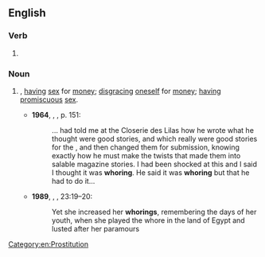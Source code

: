 ==English==

===Verb===
{{head|en|verb form}}

# {{present participle of|en|whore|nocat=1}}

===Noun===
{{en-noun}}

# {{synonym of|en|prostitution}}, [[having]] [[sex]] for [[money]]; {{lb|en|figurative}} [[disgracing]] [[oneself]] for [[money]]; [[having]] [[promiscuous]] [[sex]].
#* '''1964''', {{w|Ernest Hemingway}}, ''{{w|A Moveable Feast}}'', p. 151:
#*: {{w|F. Scott Fitzgerald|Scott}}... had told me at the Closerie des Lilas how he wrote what he thought were good stories, and which really were good stories for the {{w|Saturday Evening Post|Post}}, and then changed them for submission, knowing exactly how he must make the twists that made them into salable magazine stories. I had been shocked at this and I said I thought it was '''whoring'''. He said it was '''whoring''' but that he had to do it...
#* '''1989''', {{w|New Revised Standard Version}}, {{w|Book of Ezekiel}}, 23:19&ndash;20:
#*: Yet she increased her '''whorings''', remembering the days of her youth, when she played the whore in the land of Egypt and lusted after her paramours
#: {{ux|en|Stop [[whoring around|'''whoring''' around]], [[for chrissakes|fer chrissakes]].}}

[[Category:en:Prostitution]]